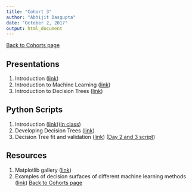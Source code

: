 ```yaml
---
title: "Cohort 3"
author: "Abhijit Dasgupta"
date: "October 2, 2017"
output: html_document
---
```


[Back to Cohorts page](../cohorts.html)

## Presentations

1. Introduction (<a href = "../present/Introduction.html" target="_blank">link</a>)
2. Introduction to Machine Learning ([link](../present/IntroToML.pdf))
3. Introduction to Decision Trees (<a href="../present/DTSlides.html" target="_blank">link</a>)

## Python Scripts

1. Introduction ([link](../scripts/Introduction.py))([In class](cohort3day1.py))
2. Developing Decision Trees ([link](../scripts/MyDT.py))
2. Decision Tree fit and validation ([link](../scripts/DTImplementation.py)) ([Day 2 and 3 script](../scripts/cohort3day2.py))


## Resources

1. Matplotlib gallery (<a href = "https://matplotlib.org/gallery.html" target = "_blank">link</a>)
2. Examples of decision surfaces of different machine learning methods (<a href="http://scikit-learn.org/stable/auto_examples/classification/plot_classifier_comparison.html" target="_blank">link</a>)
[Back to Cohorts page](../cohorts.html)
